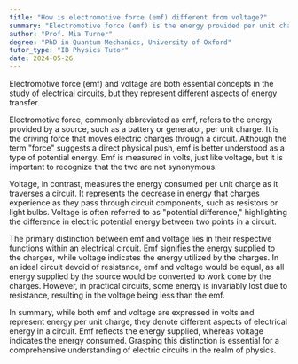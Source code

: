 ```yaml
---
title: "How is electromotive force (emf) different from voltage?"
summary: "Electromotive force (emf) is the energy provided per unit charge, while voltage is the energy used per unit charge."
author: "Prof. Mia Turner"
degree: "PhD in Quantum Mechanics, University of Oxford"
tutor_type: "IB Physics Tutor"
date: 2024-05-26
---
```


Electromotive force (emf) and voltage are both essential concepts in the study of electrical circuits, but they represent different aspects of energy transfer. 

Electromotive force, commonly abbreviated as emf, refers to the energy provided by a source, such as a battery or generator, per unit charge. It is the driving force that moves electric charges through a circuit. Although the term "force" suggests a direct physical push, emf is better understood as a type of potential energy. Emf is measured in volts, just like voltage, but it is important to recognize that the two are not synonymous.

Voltage, in contrast, measures the energy consumed per unit charge as it traverses a circuit. It represents the decrease in energy that charges experience as they pass through circuit components, such as resistors or light bulbs. Voltage is often referred to as "potential difference," highlighting the difference in electric potential energy between two points in a circuit.

The primary distinction between emf and voltage lies in their respective functions within an electrical circuit. Emf signifies the energy supplied to the charges, while voltage indicates the energy utilized by the charges. In an ideal circuit devoid of resistance, emf and voltage would be equal, as all energy supplied by the source would be converted to work done by the charges. However, in practical circuits, some energy is invariably lost due to resistance, resulting in the voltage being less than the emf.

In summary, while both emf and voltage are expressed in volts and represent energy per unit charge, they denote different aspects of electrical energy in a circuit. Emf reflects the energy supplied, whereas voltage indicates the energy consumed. Grasping this distinction is essential for a comprehensive understanding of electric circuits in the realm of physics.
    
